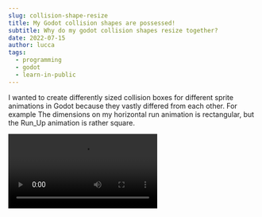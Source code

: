 ```yaml
---
slug: collision-shape-resize
title: My Godot collision shapes are possessed!
subtitle: Why do my godot collision shapes resize together?
date: 2022-07-15
author: lucca
tags:
  - programming
  - godot
  - learn-in-public
---
```


I wanted to create differently sized collision boxes for different sprite animations in Godot because they vastly differed from each other. For example The dimensions on my horizontal run animation is rectangular, but the Run_Up animation is rather square.

<Video src="https://cleanshot-cloud-fra.accelerator.net/media/23887/69PrGPC1rtXcKACyVOOOP0vh0zc1CeeiXVedCoPr.mp4"/>

Because my project already contained one `CollisionShape2D` Node for my Run_X animation, I went ahead and duplicated this Node to save some time.

<Video src="https://cleanshot-cloud-fra.accelerator.net/media/23887/jnRsjK2hLK6tCgRQKTxidvkfBvbQFB9KFvn3jt6h.mp4"/>

## The Problem

But boy was I wrong. This did everything except saving time 🤡. When I tried to **adjust the `CollisionShape2D`'s rectangle shape** to the desired dimensions the Shapes suddenly started to **resize in unison**.
As if they are somehow connected. And as I found out, they are in fact connected.

<Video src="https://cleanshot-cloud-fra.accelerator.net/media/23887/n4HAlXlUhx7xuNMEbvHxYJu1dSTCYQaFeGE15weF.mp4"/>

When creating a `CollisionShape2D`, Godot tells you to assign a Shape to your Node because without this visual representation it's completely useless.

<Imgur url="https://imgur.com/tx6U99z"/>

But all the duplicated `CollisionShape2D` that I created where pointing to the same Rectangle shape. Resizing the shape inside the Godot editor was therefore editing this Shape ressource and not the `CollisionShape2D` configuration.
Thanks to Godot's human-readable Scenen file (here `Squirrel.tscn`) I could actually see what was happening behind the scenes.
All `CollisionShape2D` had `SubResource( 4 )` assigned as their `shape` property. And in the same file I could see that `SubResource( 4 )` is one `RectangleShape2D`.

<Video src="https://cleanshot-cloud-fra.accelerator.net/media/23887/0CuStpaOXbrG9INroLkvGBkipnTOmTaR0bKwI53Y.mp4"/>

## Solution

After knowing the issue, the solution is quite straightforward. I simply needed to apply a new `RectangleShape2D` for the shape of each `CollisionShape2D` Node.
Then I could adjust the shape's dimensions based on the animation sprites dimension.

<Video src="https://cleanshot-cloud-fra.accelerator.net/media/23887/fDwiX8n2nR9HtRtvkZ8HKJIYOjtElB112azNizku.mp4"/>

After doing that, it's also clearly visible in the Scene file (here `Squirrel.tscn`) that each `CollisionShape2D` has it's own `RectangleShape2D` subresource.

<Video src="https://cleanshot-cloud-fra.accelerator.net/media/23887/XD2nIJqCcztKvEFNLtwvmPf4AemcUdVuh9feoyLc.mp4"/>

I hope this helps someone out there who encounters the same problem 🥳







